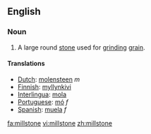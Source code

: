 ==English==
===Noun===
{{en-noun}}

# A large round [[stone]] used for [[grind]]ing [[grain]].

====Translations====
*[[Dutch]]: [[molensteen]] ''m''
*[[Finnish]]: [[myllynkivi]]
*[[Interlingua]]: [[mola]]
*[[Portuguese]]: [[mó]] ''f''
*[[Spanish]]: [[muela]] ''f''

[[fa:millstone]]
[[vi:millstone]]
[[zh:millstone]]